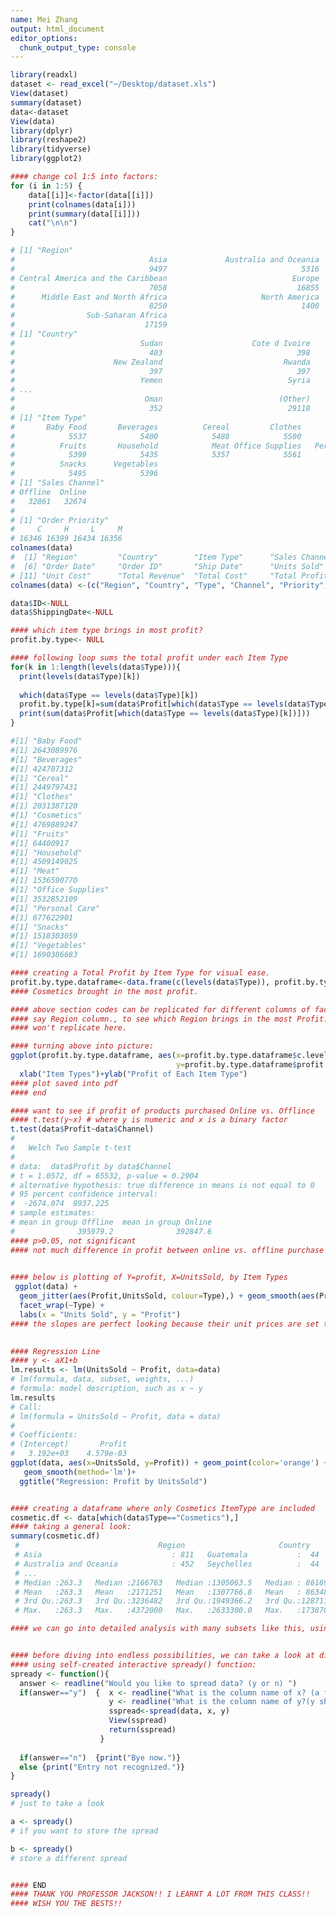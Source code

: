 ```yaml
---
name: Mei Zhang
output: html_document
editor_options: 
  chunk_output_type: console
---
```

```r
library(readxl)
dataset <- read_excel("~/Desktop/dataset.xls")
View(dataset)                                                                                           
summary(dataset)
data<-dataset
View(data)
library(dplyr)
library(reshape2)
library(tidyverse)
library(ggplot2)

#### change col 1:5 into factors:
for (i in 1:5) {
    data[[i]]<-factor(data[[i]])
    print(colnames(data[i]))
    print(summary(data[[i]]))
    cat("\n\n")
}

# [1] "Region"
#                              Asia             Australia and Oceania 
#                              9497                              5316 
# Central America and the Caribbean                            Europe 
#                              7058                             16855 
#      Middle East and North Africa                     North America 
#                              8250                              1400 
#                Sub-Saharan Africa 
#                             17159 
# [1] "Country"
#                            Sudan                    Cote d Ivoire 
#                              403                              398 
#                      New Zealand                           Rwanda 
#                              397                              397 
#                            Yemen                            Syria 
# ...
#                             Oman                          (Other) 
#                              352                            29118 
# [1] "Item Type"
#       Baby Food       Beverages          Cereal         Clothes       Cosmetics 
#            5537            5400            5488            5500            5524 
#          Fruits       Household            Meat Office Supplies   Personal Care 
#            5399            5435            5357            5561            5443 
#          Snacks      Vegetables 
#            5495            5396 
# [1] "Sales Channel"
# Offline  Online 
#   32861   32674 
# 
# [1] "Order Priority"
#     C     H     L     M 
# 16346 16399 16434 16356 
colnames(data)
#  [1] "Region"         "Country"        "Item Type"      "Sales Channel"  "Order Priority"
#  [6] "Order Date"     "Order ID"       "Ship Date"      "Units Sold"     "Unit Price"    
# [11] "Unit Cost"      "Total Revenue"  "Total Cost"     "Total Profit"  
colnames(data) <-(c("Region", "Country", "Type", "Channel", "Priority", "Date", "ID", "ShippingDate", "UnitsSold", "Price", "UnitCost", "Revenue", "Cost", "Profit"))

data$ID<-NULL
data$ShippingDate<-NULL

#### which item type brings in most profit?
profit.by.type<- NULL

#### following loop sums the total profit under each Item Type
for(k in 1:length(levels(data$Type))){
  print(levels(data$Type)[k])
  
  which(data$Type == levels(data$Type)[k])
  profit.by.type[k]=sum(data$Profit[which(data$Type == levels(data$Type)[k])])
  print(sum(data$Profit[which(data$Type == levels(data$Type)[k])]))
}

#[1] "Baby Food"
#[1] 2643089976
#[1] "Beverages"
#[1] 424707312
#[1] "Cereal"
#[1] 2449797431
#[1] "Clothes"
#[1] 2031387120
#[1] "Cosmetics"
#[1] 4769889247
#[1] "Fruits"
#[1] 64400917
#[1] "Household"
#[1] 4509149025
#[1] "Meat"
#[1] 1536590770
#[1] "Office Supplies"
#[1] 3532852109
#[1] "Personal Care"
#[1] 677622901
#[1] "Snacks"
#[1] 1518303059
#[1] "Vegetables"
#[1] 1690386683

#### creating a Total Profit by Item Type for visual ease.
profit.by.type.dataframe<-data.frame(c(levels(data$Type)), profit.by.type)
#### Cosmetics brought in the most profit.

#### above section codes can be replicated for different columns of factor class,
#### say Region column., to see which Region brings in the most Profit.  
#### won't replicate here.

#### turning above into picture:
ggplot(profit.by.type.dataframe, aes(x=profit.by.type.dataframe$c.levels.data.Type., 
                                     y=profit.by.type.dataframe$profit.by.type))+geom_col()+
  xlab("Item Types")+ylab("Profit of Each Item Type")
#### plot saved into pdf
#### end

#### want to see if profit of products purchased Online vs. Offlince
#### t.test(y~x) # where y is numeric and x is a binary factor
t.test(data$Profit~data$Channel)
# 
# 	Welch Two Sample t-test
# 
# data:  data$Profit by data$Channel
# t = 1.0572, df = 65532, p-value = 0.2904
# alternative hypothesis: true difference in means is not equal to 0
# 95 percent confidence interval:
#  -2674.074  8937.225
# sample estimates:
# mean in group Offline  mean in group Online 
#              395979.2              392847.6 
#### p>0.05, not significant
#### not much difference in profit between online vs. offline purchase within 2010-2017
  

#### below is plotting of Y=profit, X=UnitsSold, by Item Types
 ggplot(data) +
  geom_jitter(aes(Profit,UnitsSold, colour=Type),) + geom_smooth(aes(Profit,UnitsSold, colour=Type), method=lm, se=FALSE) +
  facet_wrap(~Type) +
  labs(x = "Units Sold", y = "Profit")
#### the slopes are perfect looking because their unit prices are set the same...

 
#### Regression Line
#### y <- aX1+b
lm.results <- lm(UnitsSold ~ Profit, data=data)
# lm(formula, data, subset, weights, ...)
# formula: model description, such as x ~ y
lm.results
# Call:
# lm(formula = UnitsSold ~ Profit, data = data)
# 
# Coefficients:
# (Intercept)       Profit  
#   3.192e+03    4.579e-03  
ggplot(data, aes(x=UnitsSold, y=Profit)) + geom_point(color='orange') + 
   geom_smooth(method='lm')+
  ggtitle("Regression: Profit by UnitsSold")


#### creating a dataframe where only Cosmetics ItemType are included
cosmetic.df <- data[which(data$Type=="Cosmetics"),]
#### taking a general look:
summary(cosmetic.df)
 #                               Region                     Country            Type     
 # Asia                             : 811   Guatemala           :  44   Cosmetics:5524  
 # Australia and Oceania            : 452   Seychelles          :  44   Baby Food:   0  
 # ...  
 # Median :263.3   Median :2166763   Median :1305063.5   Median : 861699.7  
 # Mean   :263.3   Mean   :2171251   Mean   :1307766.8   Mean   : 863484.7  
 # 3rd Qu.:263.3   3rd Qu.:3236482   3rd Qu.:1949366.2   3rd Qu.:1287116.1  
 # Max.   :263.3   Max.   :4372000   Max.   :2633300.0   Max.   :1738700.0  

#### we can go into detailed analysis with many subsets like this, using same codes above.


#### before diving into endless possibilities, we can take a look at different data spreads
#### using self-created interactive spready() function:
spready <- function(){
  answer <- readline("Would you like to spread data? (y or n) ")
  if(answer=="y")  {  x <- readline("What is the column name of x? (a factored column) ")
                      y <- readline("What is the column name of y?(y should be numerical) ")
                      sspread<-spread(data, x, y)
                      View(sspread)
                      return(sspread)
                    }
                      
  if(answer=="n")  {print("Bye now.")}
  else {print("Entry not recognized.")}
}

spready()
# just to take a look

a <- spready() 
# if you want to store the spread

b <- spready() 
# store a different spread


#### END
#### THANK YOU PROFESSOR JACKSON!! I LEARNT A LOT FROM THIS CLASS!!
#### WISH YOU THE BESTS!!
```
